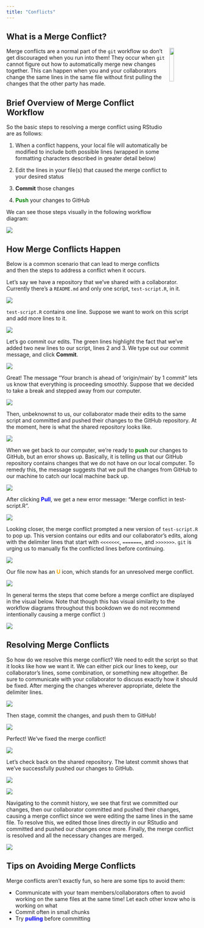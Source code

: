 ```yaml
---
title: "Conflicts"
---
```


## What is a Merge Conflict?

<img src="images/nceas_logo_square.png" align="right" width="15%" />

Merge conflicts are a normal part of the `git` workflow so don't get discouraged when you run into them! They occur when `git` cannot figure out how to automatically merge new changes together. This can happen when you and your collaborators change the same lines in the same file without first pulling the changes that the other party has made.

## Brief Overview of Merge Conflict Workflow

So the basic steps to resolving a merge conflict using RStudio are as follows:

1. When a conflict happens, your local file will automatically be modified to include both possible lines (wrapped in some formatting characters described in greater detail below)

2. Edit the lines in your file(s) that caused the merge conflict to your desired status

3. **Commit** those changes

4. **<span style="color:green">Push</span>** your changes to GitHub

We can see those steps visually in the following workflow diagram:

![](images/git-conflict-workflow.png)

## How Merge Conflicts Happen

Below is a common scenario that can lead to merge conflicts and then the steps to address a conflict when it occurs.

Let's say we have a repository that we've shared with a collaborator. Currently there's a `README.md` and only one script, `test-script.R`, in it.

![](images/conflicts-1-example-repo.png)

`test-script.R` contains one line. Suppose we want to work on this script and add more lines to it.

![](images/conflicts-2-test-script.png)

Let's go commit our edits. The green lines highlight the fact that we've added two new lines to our script, lines 2 and 3. We type out our commit message, and click **Commit**.

![](images/conflicts-3-birds.png)

Great! The message "Your branch is ahead of 'origin/main' by 1 commit" lets us know that everything is proceeding smoothly. Suppose that we decided to take a break and stepped away from our computer.

![](images/conflicts-4-birds-commit.png)

Then, unbeknownst to us, our collaborator made their edits to the same script and committed and pushed their changes to the GitHub repository. At the moment, here is what the shared repository looks like.

![](images/conflicts-5-flowers.png)

When we get back to our computer, we're ready to **<span style="color:green">push</span>** our changes to GitHub, but an error shows up. Basically, it is telling us that our GitHub repository contains changes that we do not have on our local computer. To remedy this, the message suggests that we pull the changes from GitHub to our machine to catch our local machine back up.

![](images/conflicts-6-birds-push.png)

After clicking **<span style="color:blue">Pull</span>**, we get a new error message: "Merge conflict in test-script.R".

![](images/conflicts-7-birds-pull.png)

Looking closer, the merge conflict prompted a new version of `test-script.R` to pop up. This version contains our edits and our collaborator's edits, along with the delimiter lines that start with `<<<<<<<`, `=======`, and `>>>>>>>`. `git` is urging us to manually fix the conflicted lines before continuing.

![](images/conflicts-8-conflicted-lines.png)

Our file now has an **[U]{style="color:orange"}** icon, which stands for an unresolved merge conflict.

![](images/conflicts-9-unresolved.png)

In general terms the steps that come before a merge conflict are displayed in the visual below. Note that though this has visual similarity to the workflow diagrams throughout this bookdown we do not recommend intentionally causing a merge conflict :)

![](images/git-conflict-cause.png)

## Resolving Merge Conflicts

So how do we resolve this merge conflict? We need to edit the script so that it looks like how we want it. We can either pick our lines to keep, our collaborator's lines, some combination, or something new altogether. Be sure to communicate with your collaborator to discuss exactly how it should be fixed. After merging the changes wherever appropriate, delete the delimiter lines.

![](images/conflicts-10-resolved.png)

Then stage, commit the changes, and push them to GitHub!

![](images/conflicts-11-commit-resolved.png)

Perfect! We've fixed the merge conflict!

![](images/conflicts-12-push-resolved.png)

Let's check back on the shared repository. The latest commit shows that we've successfully pushed our changes to GitHub.

![](images/conflicts-13-merged.png)

![](images/conflicts-14-checking-merged.png)

Navigating to the commit history, we see that first we committed our changes, then our collaborator committed and pushed their changes, causing a merge conflict since we were editing the same lines in the same file. To resolve this, we edited those lines directly in our RStudio and committed and pushed our changes once more. Finally, the merge conflict is resolved and all the necessary changes are merged.

![](images/conflicts-15-commit-history.png)

## Tips on Avoiding Merge Conflicts

Merge conflicts aren't exactly fun, so here are some tips to avoid them:

- Communicate with your team members/collaborators often to avoid working on the same files at the same time! Let each other know who is working on what
- Commit often in small chunks
- Try **<span style="color:blue">pulling</span>** before committing
